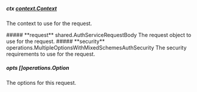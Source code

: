 
##### **ctx** [context.Context](https://pkg.go.dev/context#Context)
The context to use for the request.

<Collapsible>
    ##### **request** shared.AuthServiceRequestBody
    The request object to use for the request.
    <Collapsible.Break/>
    <AuthServiceRequestBody/>
</Collapsible>

<Collapsible>
    ##### **security** operations.MultipleOptionsWithMixedSchemesAuthSecurity
    The security requirements to use for the request.
    <Collapsible.Break/>
    <MultipleOptionsWithMixedSchemesAuthSecurity/>
</Collapsible>

##### **opts** []operations.Option
The options for this request.

